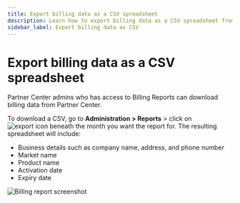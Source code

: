 ```yaml
---
title: Export billing data as a CSV spreadsheet
description: Learn how to export billing data as a CSV spreadsheet from Partner Center.
sidebar_label: Export billing data as CSV
---
```


# Export billing data as a CSV spreadsheet

Partner Center admins who has access to Billing Reports can download billing data from Partner Center.

To download a CSV, go to **Administration > Reports** > click on ![export icon](./img/administration/my-account/my-billing/export-icon.jpg) beneath the month you want the report for. The resulting spreadsheet will include:

- Business details such as company name, address, and phone number
- Market name
- Product name
- Activation date
- Expiry date

![Billing report screenshot](./img/administration/my-account/my-billing/billing-report-screenshot.jpg)